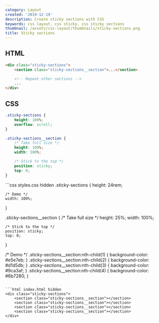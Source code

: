 ```yaml
---
category: Layout
created: '2019-12-19'
description: Create sticky sections with CSS
keywords: css layout, css sticky, css sticky sections
thumbnail: /assets/css-layout/thumbnails/sticky-sections.png
title: Sticky sections
---
```


## HTML

```html index.html
<div class="sticky-sections">
    <section class="sticky-sections__section">...</section>

    <!-- Repeat other sections -->
    ...
</div>
```

## CSS

```css styles.css
.sticky-sections {
    height: 100%;
    overflow: scroll;
}

.sticky-sections__section {
    /* Take full size */
    height: 100%;
    width: 100%;

    /* Stick to the top */
    position: sticky;
    top: 0;
}
```

<Playground>
```css styles.css hidden
.sticky-sections {
    height: 24rem;

    /* Demo */
    width: 100%;
}

.sticky-sections__section {
    /* Take full size */
    height: 25%;
    width: 100%;

    /* Stick to the top */
    position: sticky;
    top: 0;
}

/* Demo */
.sticky-sections__section:nth-child(1) {
    background-color: #e5e7eb;
}
.sticky-sections__section:nth-child(2) {
    background-color: #d1d5db;
}
.sticky-sections__section:nth-child(3) {
    background-color: #9ca3af;
}
.sticky-sections__section:nth-child(4) {
    background-color: #6b7280;
}
```

```html index.html hidden
<div class="sticky-sections">
    <section class="sticky-sections__section"></section>
    <section class="sticky-sections__section"></section>
    <section class="sticky-sections__section"></section>
    <section class="sticky-sections__section"></section>
</div>
```
</Playground>

